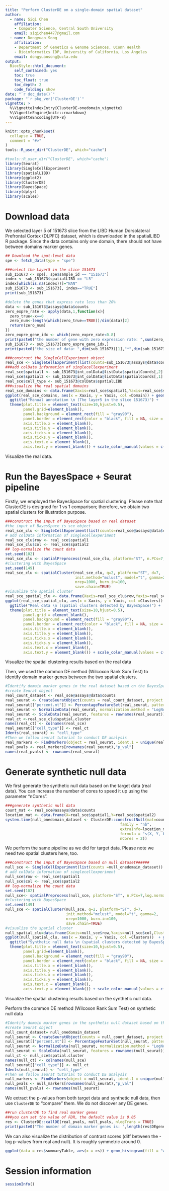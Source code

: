 ```yaml
---
title: "Perform ClusterDE on a single-domain spatial dataset"
author: 
  - name: Siqi Chen
    affiliation:
    - Computer Science, Central South University
    email: siqichen4477@gmail.com
  - name: Dongyuan Song
    affiliation:
    - Department of Genetics & Genome Sciences, UConn Health  
    - Bioinformatics IDP, University of California, Los Angeles
    email: dongyuansong@ucla.edu
output: 
  BiocStyle::html_document:
    self_contained: yes
    toc: true
    toc_float: true
    toc_depth: 2
    code_folding: show
date: "`r doc_date()`"
package: "`r pkg_ver('ClusterDE')`"
vignette: >
  %\VignetteIndexEntry{ClusterDE-onedomain_vignette}
  %\VignetteEngine{knitr::rmarkdown}
  %\VignetteEncoding{UTF-8}  
---
```


```r
knitr::opts_chunk$set(
  collapse = TRUE,
  comment = "#>"
)
tools::R_user_dir("ClusterDE", which="cache")
```

```r
#tools::R_user_dir("ClusterDE", which="cache")
library(Seurat)
library(SingleCellExperiment)
library(spatialLIBD)
library(ggplot2)
library(ClusterDE)
library(BayesSpace)
library(dplyr)
library(scales)
```

# Download data

We selected layer 5 of 151673 slice from the LIBD Human Dorsolateral Prefrontal Cortex (DLPFC) dataset, which is downloaded in the spatialLIBD R package. Since the data contains only one domain, there should not have between domains marker genes.
```r
## Download the spot-level data
spe <- fetch_data(type = "spe")

###select the Layer5 in the slice 151673
sub_151673 <- spe[, spe$sample_id == "151673"]
index <- sub_151673$spatialLIBD == "L5"
index[which(is.na(index))]="NAN"
sub_151673 <- sub_151673[, index=="TRUE"]
print(sub_151673)

#delete the genes that express rate less than 20%
data <- sub_151673@assays@data$counts
zero_expre_rate <- apply(data,1,function(x){
  zero_true<-x==0
  zero_num<-length(which(zero_true==TRUE))/dim(data)[2]
  return(zero_num)
})
zero_expre_gene_idx <- which(zero_expre_rate<0.8)
print(paste0("the number of gene with zero expression rate: ",sum(zero_expre_rate==1),sep=""))
sub_151673 <- sub_151673[zero_expre_gene_idx,]
print(paste0("the size of data: ",dim(sub_151673)[1],"*",dim(sub_151673)[2],sep=""))

###construct the SingleCellExperiment object
real_sce <- SingleCellExperiment(list(counts=sub_151673@assays@data$counts))
###add colData information of singlecellexperiment
real_sce$spatial1 <- sub_151673@int_colData@listData$spatialCoords[,2]
real_sce$spatial2 <- sub_151673@int_colData@listData$spatialCoords[,1]
real_sce$cell_type <- sub_151673@colData$spatialLIBD
###visualize the real spatial domains
real_sce_domains <- data.frame(Xaxis=real_sce$spatial1,Yaxis=real_sce$spatial2,Domain=real_sce$cell_type)
ggplot(real_sce_domains, aes(x = Xaxis, y = Yaxis, col =Domain)) + geom_point(size=1.0) +
  ggtitle("Manual annotation \n (The layer5 in the slice 151673)") + 
  theme(plot.title = element_text(size=10,hjust=0.5),
        panel.grid=element_blank(),
        panel.background = element_rect(fill = "gray90"),
        panel.border = element_rect(color = "black", fill = NA, size = 0.6),
        axis.title.x = element_blank(),
        axis.title.y = element_blank(),
        axis.ticks.x = element_blank(),
        axis.ticks.y = element_blank(),
        axis.text.x = element_blank(),
        axis.text.y = element_blank()) + scale_color_manual(values = c("#5791cc"))
```

Visualize the real data.

# Run the BayesSpace + Seurat pipeline

Firstly, we employed the BayesSpace for spatial clustering. Please note that ClusterDE is designed for 1 vs 1 comparison; therefore, we obtain two spatial clusters for illustration purpose.

```r
###construct the input of BayesSpace based on real dataset
#the input of BayesSpace is sce object
real_sce_clu <- SingleCellExperiment(list(counts=real_sce@assays@data$counts))
# add colData information of singlecellexperiment
real_sce_clu$row <- real_sce$spatial1
real_sce_clu$col <- real_sce$spatial2
## log-normalize the count data
set.seed(102)
real_sce_clu <- spatialPreprocess(real_sce_clu, platform="ST", n.PCs=7,log.normalize=TRUE)
#clustering with BayesSpace
set.seed(149)
real_sce_clu <- spatialCluster(real_sce_clu, q=2, platform="ST", d=7,
                               init.method="mclust", model="t", gamma=2,
                               nrep=1000, burn.in=100,
                               save.chain=TRUE)
#visualize the spatial cluster
real_sce_spatial_clu <- data.frame(Xaxis=real_sce_clu$row,Yaxis=real_sce_clu$col,Clusters=as.character(real_sce_clu$spatial.cluster))
ggplot(real_sce_spatial_clu, aes(x = Xaxis, y = Yaxis, col =Clusters)) + geom_point(size=1.0) +
  ggtitle("Real data \n (spatial clusters detected by BayesSpace)") + 
  theme(plot.title = element_text(size=10,hjust=0.5),
        panel.grid = element_blank(),
        panel.background = element_rect(fill = "gray90"),
        panel.border = element_rect(color = "black", fill = NA, size = 0.6),
        axis.title.x = element_blank(),
        axis.title.y = element_blank(),
        axis.ticks.x = element_blank(),
        axis.ticks.y = element_blank(),
        axis.text.x = element_blank(),
        axis.text.y = element_blank()) + scale_color_manual(values = c("#e87d72","#54bcc2"))
```

Visualize the spatial clustering results based on the real data

Then, we used the common DE  method (Wilcoxon Rank Sum Test) to identify domain marker genes between the two spatial clusters.

```r
#Identify domain marker genes in the real dataset based on the BayesSpace clustering result, follow Seurat tutorial
#create Seurat object
real_count_dataset <- real_sce@assays@data$counts
real_seurat <- CreateSeuratObject(counts = real_count_dataset, project = "real_seurat", min.cells = 0, min.features = 0)
real_seurat[["percent.mt"]] <- PercentageFeatureSet(real_seurat, pattern = "^MT-")
real_seurat <- NormalizeData(real_seurat, normalization.method = "LogNormalize", scale.factor = 10000)
real_seurat <- ScaleData(real_seurat, features = rownames(real_seurat))
real_ct <-real_sce_clu$spatial.cluster
names(real_ct) <- colnames(real_sce)
real_seurat[["cell_type"]] <- real_ct
Idents(real_seurat) <- "cell_type"
#Then we follow seurat tutorial to conduct DE analysis
real_markers <- FindMarkers(object = real_seurat, ident.1 = unique(real_ct)[1], ident.2 =  unique(real_ct)[2], test.use = "wilcox", logfc.threshold = 0, min.pct = 0, min.cells.feature = 1, min.cells.group = 1)
real_pvals <- real_markers[rownames(real_seurat),"p_val"]
names(real_pvals) <- rownames(real_seurat)
```

# Generate synthetic null data

We first generate the synthetic null data based on the target data (real data). You can increase the number of cores to speed it up using the parameter "nCores".

```r
###generate synthetic null data
count_mat <- real_sce@assays@data$counts
location_mat <- data.frame(X=real_sce$spatial1,Y=real_sce$spatial2)
system.time(null_onedomain_dataset <- ClusterDE::constructNull(mat=count_mat,
                                                   family = "nb",
                                                   extraInfo=location_mat,
                                                   formula = "s(X, Y, bs = 'gp', k= 4)",
                                                   nCores = 2))
```

We perform the same pipeline as we did for target data. Please note we need two spatial clusters here, too.
```r
###construct the input of BayesSpace based on null dataset######
null_sce <- SingleCellExperiment(list(counts =null_onedomain_dataset))
# add colData information of singlecellexperiment
null_sce$row <- real_sce$spatial1
null_sce$col <- real_sce$spatial2
## log-normalize the count data
set.seed(102)
null_sce<- spatialPreprocess(null_sce, platform="ST", n.PCs=7,log.normalize=TRUE)
#clustering with BayesSpace
set.seed(149)
null_sce <- spatialCluster(null_sce, q=2, platform="ST", d=7,
                           init.method="mclust", model="t", gamma=2,
                           nrep=1000, burn.in=100,
                           save.chain=TRUE)
#visualize the spatial cluster
null_spatial_clu=data.frame(Xaxis=null_sce$row,Yaxis=null_sce$col,Clusters=as.character(null_sce$spatial.cluster))
ggplot(null_spatial_clu, aes(x = Xaxis, y = Yaxis, col =Clusters))  + geom_point(size=1.0) +
  ggtitle("Synthetic null data \n (spatial clusters detected by BayesSpace)") + 
  theme(plot.title = element_text(size=10,hjust=0.5),
        panel.grid=element_blank(),
        panel.background = element_rect(fill = "gray90"),
        panel.border = element_rect(color = "black", fill = NA, size = 0.6),
        axis.title.x = element_blank(),
        axis.title.y = element_blank(),
        axis.ticks.x = element_blank(),
        axis.ticks.y = element_blank(),
        axis.text.x = element_blank(),
        axis.text.y = element_blank()) + scale_color_manual(values = c("#e87d72","#54bcc2"))
```

Visualize the spatial clustering results based on the synthetic null data.

Perform the common DE  method (Wilcoxon Rank Sum Test) on synthetic null data

```r
#Identify domain marker genes in the synthetic null dataset based on the BayesSpace clustering result, follow Seurat tutorial
#create Seurat object
null_count_dataset= null_onedomain_dataset
null_seurat <- CreateSeuratObject(counts = null_count_dataset, project = "null_seurat", min.cells = 0, min.features = 0)
null_seurat[["percent.mt"]] <- PercentageFeatureSet(null_seurat, pattern = "^MT-")
null_seurat <- NormalizeData(null_seurat, normalization.method = "LogNormalize", scale.factor = 10000)
null_seurat <- ScaleData(null_seurat, features = rownames(null_seurat))
null_ct <- null_sce$spatial.cluster
names(null_ct) <- colnames(null_sce)
null_seurat[["cell_type"]] <- null_ct
Idents(null_seurat) <- "cell_type"
#Then we follow seurat tutorial to conduct DE analysis
null_markers <- FindMarkers(object = null_seurat, ident.1 = unique(null_ct)[1], ident.2 =  unique(null_ct)[2], test.use = "wilcox",logfc.threshold = 0, min.pct = 0, min.cells.feature = 1, min.cells.group = 1)
null_pvals <- null_markers[rownames(null_seurat),"p_val"]
names(null_pvals) <- rownames(null_seurat)
```

We extract the p-values from both target data and synthetic null data, then use `ClusterDE` to "compare" them. We do not discover any DE genes.

```r
##run clusterDE to find real marker genes
###you can set the value of FDR, the default value is 0.05
res <- ClusterDE::callDE(real_pvals, null_pvals, nlogTrans = TRUE)
print(paste0("The number of domain marker genes is: ",length(res$DEgenes),sep=""))
```

We can also visualize the distribution of contrast scores (diff between the -log p-values from real and null). It is roughly symmetric around 0.

```r
ggplot(data = res$summaryTable, aes(x = cs)) + geom_histogram(fill = "white", color = "black") + theme_bw() + ggtitle("Distribution of constrast scores")
```

# Session information

```r
sessionInfo()
```

